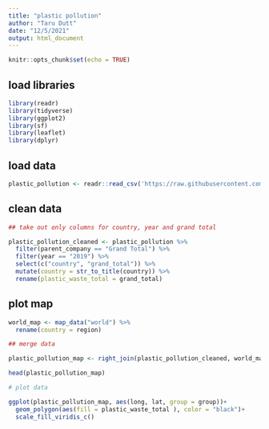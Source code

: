 ```yaml
---
title: "plastic pollution"
author: "Taru Dutt"
date: "12/5/2021"
output: html_document
---
```


```r
knitr::opts_chunk$set(echo = TRUE)
```

## load libraries

```r
library(readr)
library(tidyverse)
library(ggplot2)
library(sf)
library(leaflet)
library(dplyr)
```

## load data

```r
plastic_pollution <- readr::read_csv('https://raw.githubusercontent.com/rfordatascience/tidytuesday/master/data/2021/2021-01-26/plastics.csv')

```

## clean data

```r
## take out only columns for country, year and grand total

plastic_pollution_cleaned <- plastic_pollution %>%
  filter(parent_company == "Grand Total") %>%
  filter(year == "2019") %>%
  select(c("country", "grand_total")) %>%
  mutate(country = str_to_title(country)) %>%
  rename(plastic_waste_total = grand_total)

```

## plot map

```r
world_map <- map_data("world") %>%
  rename(country = region)

## merge data

plastic_pollution_map <- right_join(plastic_pollution_cleaned, world_map, by = "country")

head(plastic_pollution_map)

# plot data

ggplot(plastic_pollution_map, aes(long, lat, group = group))+
  geom_polygon(aes(fill = plastic_waste_total ), color = "black")+
  scale_fill_viridis_c()
```


```r

```

